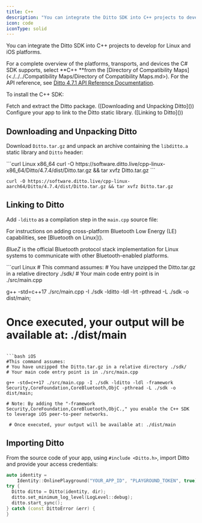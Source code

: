 ```yaml
---
title: C++
description: "You can integrate the Ditto SDK into C++ projects to develop for Linux and iOS platforms."
icon: code
iconType: solid
---
```


You can integrate the Ditto SDK into C++ projects to develop for Linux and iOS platforms.

<Info>
For a complete overview of the platforms, transports, and devices the C# SDK supports, select **C++ **from the [Directory of Compatibility Maps](<./../../Compatibility Maps/Directory of Compatibility Maps.md>).
</Info>

<Info>
For the API reference, see <a href="https://software.ditto.live/cpp/Ditto/4.7.1/api-reference/" target="_blank">Ditto 4.7.1 API Reference Documentation</a>.
</Info>


To install the C++ SDK:

<Steps>
<Step>
Fetch and extract the Ditto package. ([Downloading and Unpacking Ditto]())
</Step>

<Step>
Configure your app to link to the Ditto static library. ([Linking to Ditto]())
</Step>
</Steps>


## Downloading and Unpacking Ditto

Download `Ditto.tar.gz` and unpack an archive containing the `libditto.a` static library and `Ditto` header:

<CodeGroup>
```curl Linux x86_64
curl -O https://software.ditto.live/cpp-linux-x86_64/Ditto/4.7.4/dist/Ditto.tar.gz && tar xvfz Ditto.tar.gz
```

```curl Linux aarch64
curl -O https://software.ditto.live/cpp-linux-aarch64/Ditto/4.7.4/dist/Ditto.tar.gz && tar xvfz Ditto.tar.gz
```
</CodeGroup>

## Linking to Ditto

Add `-lditto` as a compilation step in the `main.cpp` source file:


<Info>
For instructions on adding cross-platform Bluetooth Low Energy (LE) capabilities, see [Bluetooth on Linux]().

*BlueZ* is the official Bluetooth protocol stack implementation for Linux systems to communicate with other Bluetooth-enabled platforms.

</Info>

<CodeGroup>
```curl Linux
# This command assumes:
# You have unzipped the Ditto.tar.gz in a relative directory ./sdk/
# Your main code entry point is in ./src/main.cpp

g++ -std=c++17 ./src/main.cpp -I ./sdk -lditto -ldl -lrt -pthread -L ./sdk -o dist/main;

 # Once executed, your output will be available at: ./dist/main
```

```bash iOS
#This command assumes:
# You have unzipped the Ditto.tar.gz in a relative directory ./sdk/
# Your main code entry point is in ./src/main.cpp

g++ -std=c++17 ./src/main.cpp -I ./sdk -lditto -ldl -framework Security,CoreFoundation,CoreBluetooth,ObjC -pthread -L ./sdk -o dist/main;

# Note: By adding the "-framework Security,CoreFoundation,CoreBluetooth,ObjC.," you enable the C++ SDK to leverage iOS peer-to-peer networks.

 # Once executed, your output will be available at: ./dist/main
```
</CodeGroup>

## Importing Ditto

From the source code of your app, using `#include <Ditto.h>`,  import Ditto and provide your access credentials:

```cpp C++
auto identity =
    Identity::OnlinePlayground("YOUR_APP_ID", "PLAYGROUND_TOKEN", true);
try {
  Ditto ditto = Ditto(identity, dir);
  ditto.set_minimum_log_level(LogLevel::debug);
  ditto.start_sync();
} catch (const DittoError &err) {
}
```

